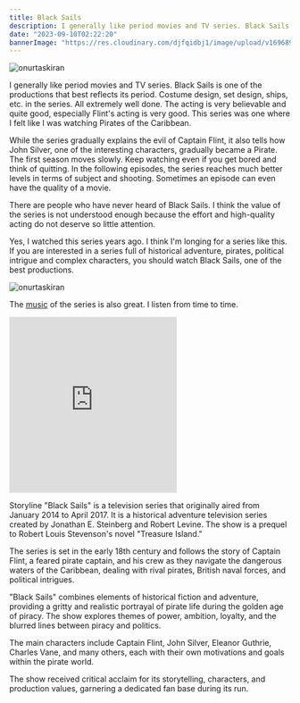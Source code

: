 ```yaml
---
title: Black Sails
description: I generally like period movies and TV series. Black Sails is one of the productions that best reflects its period. Costume design, set design, ships, etc. in the series. 
date: "2023-09-10T02:22:20"
bannerImage: "https://res.cloudinary.com/djfqidbj1/image/upload/v1696893715/gen4wodshat9mplq6p7d.jpg"
---
```


<img className="w-full rounded-xl" src="https://res.cloudinary.com/djfqidbj1/image/upload/v1696893715/gen4wodshat9mplq6p7d.jpg" alt="onurtaskiran" />

I generally like period movies and TV series. Black Sails is one of the productions that best reflects its period. Costume design, set design, ships, etc. in the series. All extremely well done. The acting is very believable and quite good, especially Flint's acting is very good. This series was one where I felt like I was watching Pirates of the Caribbean.

While the series gradually explains the evil of Captain Flint, it also tells how John Silver, one of the interesting characters, gradually became a Pirate. The first season moves slowly. Keep watching even if you get bored and think of quitting. In the following episodes, the series reaches much better levels in terms of subject and shooting. Sometimes an episode can even have the quality of a movie.

There are people who have never heard of Black Sails. I think the value of the series is not understood enough because the effort and high-quality acting do not deserve so little attention.

Yes, I watched this series years ago. I think I'm longing for a series like this. If you are interested in a series full of historical adventure, pirates, political intrigue and complex characters, you should watch Black Sails, one of the best productions.

<img className="w-full " src="https://res.cloudinary.com/djfqidbj1/image/upload/v1696893804/p6udvh6n37iwjkenl2qi.jpg" alt="onurtaskiran" />

The <a href="https://open.spotify.com/intl-tr/track/4M0kHvIiP2CwSxPyOlgKa4">music</a> of the series is also great. I listen from time to time.

<iframe className="w-full" height="315" src="https://www.youtube.com/embed/Uzo452DOGTQ?list=PLEXBPnSnnIBIwjMv425J5oXaY95eqYsA1" frameborder="0" allow="accelerometer; autoplay; encrypted-media; gyroscope; picture-in-picture" allowfullscreen></iframe>

Storyline
"Black Sails" is a television series that originally aired from January 2014 to April 2017. It is a historical adventure television series created by Jonathan E. Steinberg and Robert Levine. The show is a prequel to Robert Louis Stevenson's novel "Treasure Island."

The series is set in the early 18th century and follows the story of Captain Flint, a feared pirate captain, and his crew as they navigate the dangerous waters of the Caribbean, dealing with rival pirates, British naval forces, and political intrigues.

"Black Sails" combines elements of historical fiction and adventure, providing a gritty and realistic portrayal of pirate life during the golden age of piracy. The show explores themes of power, ambition, loyalty, and the blurred lines between piracy and politics.

The main characters include Captain Flint, John Silver, Eleanor Guthrie, Charles Vane, and many others, each with their own motivations and goals within the pirate world.

The show received critical acclaim for its storytelling, characters, and production values, garnering a dedicated fan base during its run.